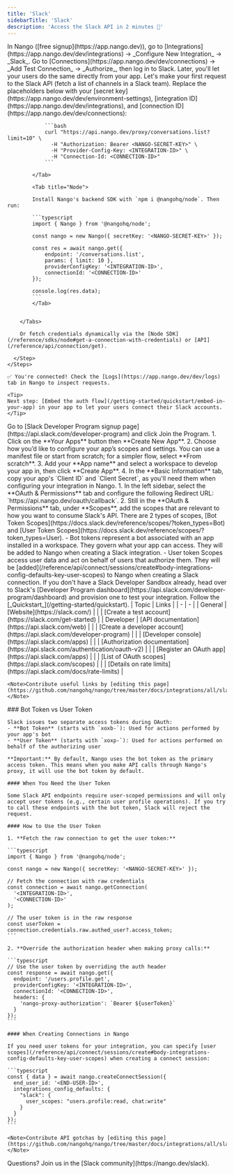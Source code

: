 ```yaml
---
title: 'Slack'
sidebarTitle: 'Slack'
description: 'Access the Slack API in 2 minutes 💨'
---
```



<StatusWidget service="slack" />

<Tabs>
  <Tab title="🚀 Quickstart">
    <Steps>
      <Step title="Create an integration">
        In Nango ([free signup](https://app.nango.dev)), go to [Integrations](https://app.nango.dev/dev/integrations) -> _Configure New Integration_ -> _Slack_.
      </Step>
      <Step title="Authorize Slack">
        Go to [Connections](https://app.nango.dev/dev/connections) -> _Add Test Connection_ -> _Authorize_, then log in to Slack. Later, you'll let your users do the same directly from your app.
      </Step>
      <Step title="Call the Slack API">
        Let's make your first request to the Slack API (fetch a list of channels in a Slack team). Replace the placeholders below with your [secret key](https://app.nango.dev/dev/environment-settings), [integration ID](https://app.nango.dev/dev/integrations), and [connection ID](https://app.nango.dev/dev/connections):
        <Tabs>
            <Tab title="cURL">

                ```bash
                curl "https://api.nango.dev/proxy/conversations.list?limit=10" \
                  -H "Authorization: Bearer <NANGO-SECRET-KEY>" \
                  -H "Provider-Config-Key: <INTEGRATION-ID>" \
                  -H "Connection-Id: <CONNECTION-ID>"
                ```

            </Tab>

            <Tab title="Node">

            Install Nango's backend SDK with `npm i @nangohq/node`. Then run:

            ```typescript
            import { Nango } from '@nangohq/node';

            const nango = new Nango({ secretKey: '<NANGO-SECRET-KEY>' });

            const res = await nango.get({
                endpoint: '/conversations.list',
                params: { limit: 10 },
                providerConfigKey: '<INTEGRATION-ID>',
                connectionId: '<CONNECTION-ID>'
            });

            console.log(res.data);
            ```
            </Tab>


        </Tabs>

        Or fetch credentials dynamically via the [Node SDK](/reference/sdks/node#get-a-connection-with-credentials) or [API](/reference/api/connection/get).

      </Step>
    </Steps>

    ✅ You're connected! Check the [Logs](https://app.nango.dev/dev/logs) tab in Nango to inspect requests.

    <Tip>
    Next step: [Embed the auth flow](/getting-started/quickstart/embed-in-your-app) in your app to let your users connect their Slack accounts.
    </Tip>
  </Tab>
  <Tab title="🧑‍💻 OAuth app setup">
    <Steps>
      <Step title="Create a developer account">
        Go to [Slack Developer Program signup page](https://api.slack.com/developer-program) and click Join the Program.
      </Step>
      <Step title="Create & configure a Slack app">
        1. Click on the **Your Apps** button then **Create New App**.
        2. Choose how you’d like to configure your app’s scopes and settings. You can use a manifest file or start from scratch; for a simpler flow, select **From scratch**.
        3. Add your **App name** and select a workspace to develop your app in, then click **Create App**.
        4. In the **Basic Information** tab, copy your app's `Client ID` and `Client Secret`, as you'll need them when configuring your integration in Nango.
        </Step>
        <Step title="Set up the OAuth scopes">
        1. In the left sidebar, select the **OAuth & Permissions** tab and configure the following Redirect URL: `https://api.nango.dev/oauth/callback`.
        2. Still in the **OAuth & Permissions** tab, under **Scopes**, add the scopes that are relevant to how you want to consume Slack's API.
        There are 2 types of scopes, [Bot Token Scopes](https://docs.slack.dev/reference/scopes/?token_types=Bot) and [User Token Scopes](https://docs.slack.dev/reference/scopes/?token_types=User).
        - Bot tokens represent a bot associated with an app installed in a workspace. They govern what your app can access. They will be added to Nango when creating a Slack integration.
        - User token Scopes access user data and act on behalf of users that authorize them. They will be [added](/reference/api/connect/sessions/create#body-integrations-config-defaults-key-user-scopes) to Nango when creating a Slack connection.
      </Step>
      <Step title="Create a Slack Developer Sandbox (Optional)">
        If you don't have a Slack Developer Sandbox already, head over to Slack's [Developer Program dashboard](https://api.slack.com/developer-program/dashboard) and provision one to test your integration.
      </Step>
      <Step title="Next">
        Follow the [_Quickstart_](/getting-started/quickstart).
      </Step>
    </Steps>
  </Tab>
  <Tab title="🔗 Useful links">
    | Topic | Links |
    | - | - |
    | General | [Website](https://slack.com/) |
    | | [Create a test account](https://slack.com/get-started) |
    | Developer | [API documentation](https://api.slack.com/web) |
    | | [Create a developer account](https://api.slack.com/developer-program) |
    | | [Developer console](https://api.slack.com/apps) |
    | | [Authorization documentation](https://api.slack.com/authentication/oauth-v2) |
    | | [Register an OAuth app](https://api.slack.com/apps) |
    | | [List of OAuth scopes](https://api.slack.com/scopes) |
    | | [Details on rate limits](https://api.slack.com/docs/rate-limits) |

    <Note>Contribute useful links by [editing this page](https://github.com/nangohq/nango/tree/master/docs/integrations/all/slack.mdx)</Note>
  </Tab>
  <Tab title="🚨 API gotchas">
    ### Bot Token vs User Token
    
    Slack issues two separate access tokens during OAuth:
    - **Bot Token** (starts with `xoxb-`): Used for actions performed by your app's bot
    - **User Token** (starts with `xoxp-`): Used for actions performed on behalf of the authorizing user
    
    **Important:** By default, Nango uses the bot token as the primary access token. This means when you make API calls through Nango's proxy, it will use the bot token by default.
    
    #### When You Need the User Token
    
    Some Slack API endpoints require user-scoped permissions and will only accept user tokens (e.g., certain user profile operations). If you try to call these endpoints with the bot token, Slack will reject the request.
    
    #### How to Use the User Token
    
    1. **Fetch the raw connection to get the user token:**
    
    ```typescript
    import { Nango } from '@nangohq/node';
    
    const nango = new Nango({ secretKey: '<NANGO-SECRET-KEY>' });
    
    // Fetch the connection with raw credentials
    const connection = await nango.getConnection(
      '<INTEGRATION-ID>',
      '<CONNECTION-ID>'
    );
    
    // The user token is in the raw response
    const userToken = connection.credentials.raw.authed_user?.access_token;
    ```
    
    2. **Override the authorization header when making proxy calls:**
    
    ```typescript
    // Use the user token by overriding the auth header
    const response = await nango.get({
      endpoint: '/users.profile.get',
      providerConfigKey: '<INTEGRATION-ID>',
      connectionId: '<CONNECTION-ID>',
      headers: {
        'nango-proxy-authorization': `Bearer ${userToken}`
      }
    });
    ```
    
    #### When Creating Connections in Nango
    
    If you need user tokens for your integration, you can specify [user scopes](/reference/api/connect/sessions/create#body-integrations-config-defaults-key-user-scopes) when creating a connect session:
    
    ```typescript
    const { data } = await nango.createConnectSession({
      end_user_id: '<END-USER-ID>',
      integrations_config_defaults: {
        "slack": {
          user_scopes: "users.profile:read, chat:write"
        }
      }
    });
    ```

    <Note>Contribute API gotchas by [editing this page](https://github.com/nangohq/nango/tree/master/docs/integrations/all/slack.mdx)</Note>
  </Tab>
</Tabs>

<Info>
    Questions? Join us in the [Slack community](https://nango.dev/slack).
</Info>
